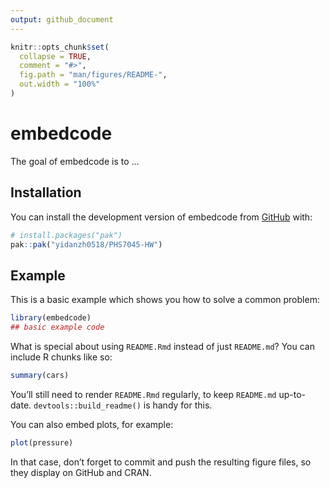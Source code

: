 ```yaml
---
output: github_document
---
```


<!-- README.md is generated from README.Rmd. Please edit that file -->

```r
knitr::opts_chunk$set(
  collapse = TRUE,
  comment = "#>",
  fig.path = "man/figures/README-",
  out.width = "100%"
)
```

# embedcode

<!-- badges: start -->
<!-- badges: end -->

The goal of embedcode is to ...

## Installation

You can install the development version of embedcode from [GitHub](https://github.com/) with:

``` r
# install.packages("pak")
pak::pak("yidanzh0518/PHS7045-HW")
```

## Example

This is a basic example which shows you how to solve a common problem:

```r
library(embedcode)
## basic example code
```

What is special about using `README.Rmd` instead of just `README.md`? You can include R chunks like so:

```r
summary(cars)
```

You'll still need to render `README.Rmd` regularly, to keep `README.md` up-to-date. `devtools::build_readme()` is handy for this.

You can also embed plots, for example:

```r
plot(pressure)
```

In that case, don't forget to commit and push the resulting figure files, so they display on GitHub and CRAN.
